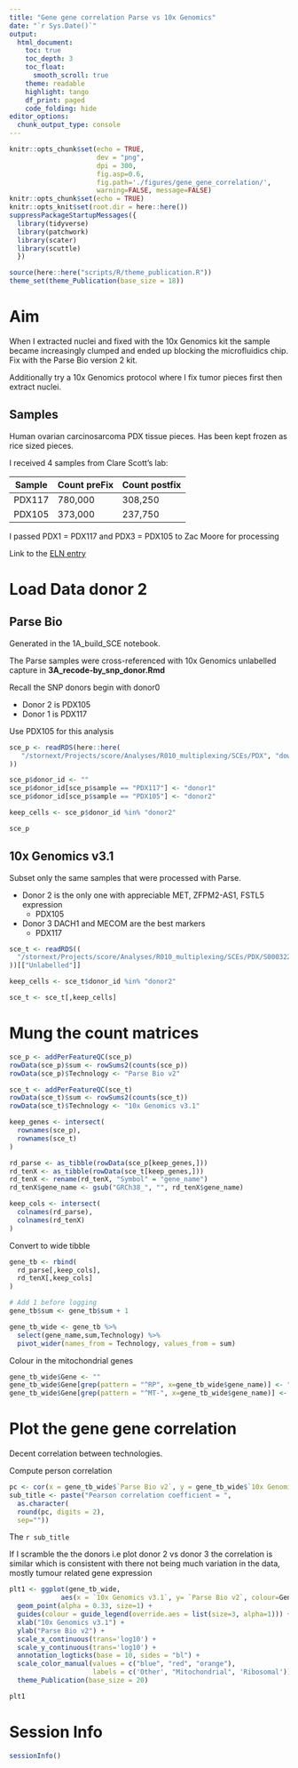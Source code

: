 ```yaml
---
title: "Gene gene correlation Parse vs 10x Genomics"
date: "`r Sys.Date()`"
output:
  html_document:
    toc: true
    toc_depth: 3
    toc_float:
      smooth_scroll: true
    theme: readable
    highlight: tango 
    df_print: paged
    code_folding: hide
editor_options: 
  chunk_output_type: console
---
```


```r
knitr::opts_chunk$set(echo = TRUE,
                      dev = "png",
                      dpi = 300,
                      fig.asp=0.6, 
                      fig.path='./figures/gene_gene_correlation/',
                      warning=FALSE, message=FALSE)
knitr::opts_chunk$set(echo = TRUE)
knitr::opts_knit$set(root.dir = here::here())
suppressPackageStartupMessages({
  library(tidyverse)
  library(patchwork)
  library(scater)
  library(scuttle)
  })

source(here::here("scripts/R/theme_publication.R"))
theme_set(theme_Publication(base_size = 18))
```

# Aim

When I extracted nuclei and fixed with the 10x Genomics kit the sample became increasingly clumped and ended up blocking the microfluidics chip. Fix with the Parse Bio version 2 kit. 

Additionally try a 10x Genomics protocol where I fix tumor pieces first then extract nuclei.

## Samples
Human ovarian carcinosarcoma PDX tissue pieces. Has been kept frozen as rice sized pieces.

I received 4 samples from Clare Scott’s lab:

| Sample | Count preFix | Count postfix |
|--------|--------------|---------------|
| PDX117 | 780,000      | 308,250       |
| PDX105 | 373,000      | 237,750       |

I passed PDX1 = PDX117 and PDX3 = PDX105 to Zac Moore for processing

Link to the [ELN entry](https://au-mynotebook.labarchives.com/share/Daniel_RnD_Projects/NDE0Ljd8NjgxOTcvMzE5L1RyZWVOb2RlLzE2NzI5MzY5MzV8MTA1Mi43)

# Load Data donor 2

## Parse Bio

Generated in the 1A_build_SCE notebook.

The Parse samples were cross-referenced with 10x Genomics unlabelled capture in **3A_recode-by_snp_donor.Rmd**

Recall the SNP donors begin with donor0

* Donor 2 is PDX105
* Donor 1 is PDX117

Use PDX105 for this analysis

```r
sce_p <- readRDS(here::here(
   "/stornext/Projects/score/Analyses/R010_multiplexing/SCEs/PDX", "downsample_pdx105_117.PARSE_basic-sce.rds"
))

sce_p$donor_id <- ""
sce_p$donor_id[sce_p$sample == "PDX117"] <- "donor1"
sce_p$donor_id[sce_p$sample == "PDX105"] <- "donor2"

keep_cells <- sce_p$donor_id %in% "donor2"

sce_p
```

## 10x Genomics v3.1

Subset only the same samples that were processed with Parse. 

* Donor 2 is the only one with appreciable MET, ZFPM2-AS1, FSTL5 expression
  + PDX105
* Donor 3 DACH1 and MECOM are the best markers
  + PDX117

```r
sce_t <- readRDS((
  "/stornext/Projects/score/Analyses/R010_multiplexing/SCEs/PDX/S000322.qcmetrics.sces.rds"
))[["Unlabelled"]]

keep_cells <- sce_t$donor_id %in% "donor2"

sce_t <- sce_t[,keep_cells]

```

# Mung the count matrices

```r
sce_p <- addPerFeatureQC(sce_p)
rowData(sce_p)$sum <- rowSums2(counts(sce_p))
rowData(sce_p)$Technology <- "Parse Bio v2"

sce_t <- addPerFeatureQC(sce_t)
rowData(sce_t)$sum <- rowSums2(counts(sce_t))
rowData(sce_t)$Technology <- "10x Genomics v3.1"

keep_genes <- intersect(
  rownames(sce_p),
  rownames(sce_t)
)

rd_parse <- as_tibble(rowData(sce_p[keep_genes,]))
rd_tenX <- as_tibble(rowData(sce_t[keep_genes,]))
rd_tenX <- rename(rd_tenX, "Symbol" = "gene_name")
rd_tenX$gene_name <- gsub("GRCh38_", "", rd_tenX$gene_name)

keep_cols <- intersect(
  colnames(rd_parse),
  colnames(rd_tenX)
)
```

Convert to wide tibble

```r
gene_tb <- rbind(
  rd_parse[,keep_cols],
  rd_tenX[,keep_cols]
)

# Add 1 before logging
gene_tb$sum <- gene_tb$sum + 1

gene_tb_wide <- gene_tb %>%
  select(gene_name,sum,Technology) %>% 
  pivot_wider(names_from = Technology, values_from = sum)

```

Colour in the mitochondrial genes

```r
gene_tb_wide$Gene <- ""
gene_tb_wide$Gene[grep(pattern = "^RP", x=gene_tb_wide$gene_name)] <- "Ribosomal"
gene_tb_wide$Gene[grep(pattern = "^MT-", x=gene_tb_wide$gene_name)] <- "Mitochondrial"
```

# Plot the gene gene correlation

Decent correlation between technologies.  

Compute person correlation

```r
pc <- cor(x = gene_tb_wide$`Parse Bio v2`, y = gene_tb_wide$`10x Genomics v3.1`, method="pearson")
sub_title <- paste("Pearson correlation coefficient = ",
  as.character(
  round(pc, digits = 2),
  sep=""))
```

The `r sub_title`

If I scramble the the donors i.e plot donor 2 vs donor 3 the correlation is similar which is consistent with there not being much variation in the data, mostly tumour related gene expression

```r
plt1 <- ggplot(gene_tb_wide, 
             aes(x = `10x Genomics v3.1`, y= `Parse Bio v2`, colour=Gene)) + 
  geom_point(alpha = 0.33, size=1) + 
  guides(colour = guide_legend(override.aes = list(size=3, alpha=1))) +
  xlab("10x Genomics v3.1") + 
  ylab("Parse Bio v2") +
  scale_x_continuous(trans='log10') +
  scale_y_continuous(trans='log10') +
  annotation_logticks(base = 10, sides = "bl") +
  scale_color_manual(values = c("blue", "red", "orange"), 
                     labels = c('Other', "Mitochondrial", 'Ribosomal')) +
  theme_Publication(base_size = 20)

plt1
```

# Session Info

```r
sessionInfo()
```
